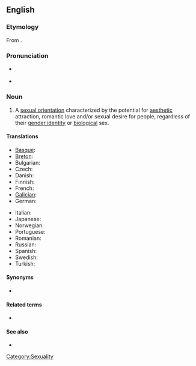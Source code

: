 ==English==
{{wikipedia}}

===Etymology===
From {{suffix|pansexual|ity}}.

===Pronunciation===
* {{a|US}} {{IPA|/ˌpænsɛkʃuˈælɪti/}}
* {{a|UK}} {{IPA|/ˌpænsɛksjuˈælɪti/}}

===Noun===
{{en-noun|-}}

# A [[sexual orientation]] characterized by the potential for [[aesthetic]] attraction, romantic love and/or sexual desire for people, regardless of their [[gender identity]] or [[biological]] sex.

====Translations====
{{trans-top|pansexuality}}
* [[Basque]]: {{t|eu|pansexualitate}}
* [[Breton]]: {{t|br|hollreizhelezh|xs=Breton}}
* Bulgarian: {{t|bg|пансексуалност|f|tr=panseksualnost|sc=Cyrl}}
* Czech: {{t|cs|pansexualita|f}}
* Danish: {{t|da|panseksualitet}}
* Finnish: {{t|fi|panseksuaalisuus}}
* French: {{t|fr|pansexualité|f}}
* [[Galician]]: {{t|gl|pansexualidade|f}}
* German: {{t|de|Pansexualität|f}}
{{trans-mid}}
* Italian: {{t|it|pansessualità|f}}
* Japanese: {{t|ja|全性愛|sc=Jpan}}
* Norwegian: {{t-|no|panfili}}
* Portuguese: {{t|pt|pansexualidade|f}}
* Romanian: {{t-|ro|pansexualitate|f}}
* Russian: {{t|ru|пансексуальность|f|tr=panseksuál’nost’|sc=Cyrl}}
* Spanish: {{t|es|pansexualidad|f}}
* Swedish: {{t|sv|omnisexualitet}}
* Turkish: {{t|tr|panseksüellik}}
{{trans-bottom}}

====Synonyms====
* {{l|en|omnisexuality}}

====Related terms====
* {{l|en|pansexual}}

====See also====
* {{l|en|bisexuality}}

[[Category:Sexuality]]